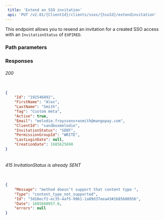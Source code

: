 ```yaml
---  
 title: 'Extend an SSO invitation'  
 api: 'PUT /v2.01/{ClientId}/clients/ssos/{SsoId}/extendinvitation'  
---  
```


  

This endpoint allows you to resend an invitation for a created SSO access with an `InvitationStatus` of `EXPIRED`.  

### Path parameters  

<SsoId />  

### Responses  

###### 200   

<IdResponse />  

<FirstNameResponse />  

<LastNameResponse />  

<TagResponse />  

<ActiveResponse />  

<EmailResponse />  

<ClientIdResponse />  

<InvitationStatusResponse />  

<PermissionGroupIdResponse />  

<LastLoginDateResponse />  

<CreationDateResponse />  

 <ResponseExample>  

```json 200  

{
    "Id": "192546892",
    "FirstName": "Alex",
    "LastName": "Smith",
    "Tag": "Custom meta",
    "Active": true,
    "Email": "melodie.frayssens+asmith@mangopay.com",
    "ClientId": "sandboxmelodie",
    "InvitationStatus": "SENT",
    "PermissionGroupId": "WRITE",
    "LastLoginDate": null,
    "CreationDate": 1685625698
}
  

 ```  

 </ResponseExample>  

###### 415 <inline-code>InvitationStatus</inline-code> is already <inline-code>SENT</inline-code>  

 <ResponseExample>  

```json <inline-code>InvitationStatus</inline-code> is already <inline-code>SENT</inline-code>  

{
    "Message": "method doesn’t support that content type ",
    "Type": "content_type_not_supported",
    "Id": "3d10ecf2-ec35-4af5-9961-1a89d37eea43#1685680956",
    "Date": 1685680957.0,
    "errors": null
}  

 ```  

 </ResponseExample>